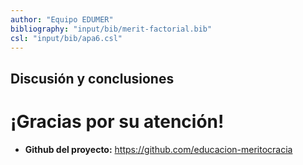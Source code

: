 ```yaml
---
author: "Equipo EDUMER"
bibliography: "input/bib/merit-factorial.bib"
csl: "input/bib/apa6.csl"
---
```



## Discusión y conclusiones {data-background-color="#5f5758"}


:::: {.incremental style="font-size: 115%;"}


::::


# ¡Gracias por su atención! 

-   **Github del proyecto:** <https://github.com/educacion-meritocracia>


